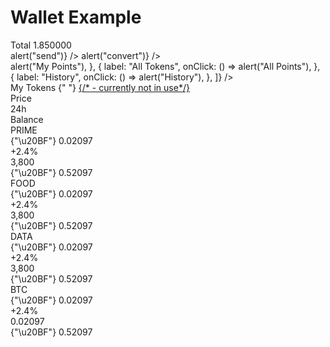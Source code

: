

<Meta title="Example/Wallet/Index" />

# Wallet Example

<Canvas>
    <div className="bg-slate-100 w-full h-full p-4 space-y-4">
        <div className="space-y-0.5">
            <Card roundType="none">
                <div className="flex items-center space-x-4">
                    <div>
                        <Glyph
                            color="text-white"
                            bgColor="bg-orange-400"
                            hex
                            size="xl"
                            chars="₿"
                            isStatic
                        />
                    </div>
                    <div>
                        <Text size="xs">Total</Text>
                        <Text size="3xl" type="strong" bold>
                            1.850000
                        </Text>
                    </div>
                    <div className="flex flex-1 px-8 space-x-8 justify-end">
                        <ActionButton
                            label="Send"
                            Icon={BsArrowUp}
                            onClick={() => alert("send")}
                        />
                        <ActionButton
                            label="Convert"
                            Icon={FaExchangeAlt}
                            onClick={() => alert("convert")}
                        />
                    </div>
                </div>
            </Card>
            <Card roundType="none" noPadding>
                <Tabs
                    selectedIndex={0}
                    options={[
                        {
                            label: "My Tokens",
                            onClick: () => alert("My Points"),
                        },
                        {
                            label: "All Tokens",
                            onClick: () => alert("All Points"),
                        },
                        {
                            label: "History",
                            onClick: () => alert("History"),
                        },
                    ]}
                />
            </Card>
        </div>
        <Card roundType="none" noPadding>
            <div className="flex w-full justify-between p-4">
                <Text size="xl" bold>
                    <Text size="xl" type="strong" span>
                        My Tokens
                    </Text>{" "}
                </Text>
                <a href="#" className="text-2xl text-gray-400">
                    {/*<FaCog /> - currently not in use*/}
                </a>
            </div>
            <div className="flex flex-row border-slate-100 border-b text-slate-400 text-xs pl-4 pr-4">
                <div className="basis-16"></div>
                <div className="basis-1/3">Price</div>
                <div className="basis-1/3 text-center">24h</div>
                <div className="basis-1/3 text-right">Balance</div>
            </div>
            <div className="flex flex-row border-slate-100 border-b pt-3 pb-2 pl-4 pr-4 text-sm hover:bg-slate-50">
                <div className="basis-16">
                    <Glyph
                        color="text-white"
                        bgColor="bg-slate-400"
                        hex
                        size="lg"
                        chars="ƒ’"
                        isStatic
                    />
                </div>
                <div className="basis-1/3">
                    <label>PRIME</label>
                    <div>{"\u20BF"} 0.02097</div>
                </div>
                <div className="basis-1/3 text-center m-auto text-emerald-500">
                    +2.4%
                </div>
                <div className="basis-1/3 text-right">
                    3,800
                    <br />
                    {"\u20BF"} 0.52097
                </div>
            </div>
            <div className="flex flex-row border-slate-100 border-b pt-3 pb-2 pl-4 pr-4 text-sm hover:bg-slate-50">
                <div className="basis-16">
                    <Glyph
                        color="text-white"
                        bgColor="bg-violet-500"
                        hex
                        size="lg"
                        Icon={FaHamburger}
                        isStatic
                    />
                </div>
                <div className="basis-1/3">
                    <label>FOOD</label>
                    <div>{"\u20BF"} 0.02097</div>
                </div>
                <div className="basis-1/3 text-center m-auto text-emerald-500">
                    +2.4%
                </div>
                <div className="basis-1/3 text-right">
                    3,800
                    <br />
                    {"\u20BF"} 0.52097
                </div>
            </div>
            <div className="flex flex-row border-slate-100 border-b pt-3 pb-2 pl-4 pr-4 text-sm hover:bg-slate-50">
                <div className="basis-16">
                    <Glyph
                        color="text-white"
                        bgColor="bg-green-500"
                        hex
                        size="lg"
                        Icon={FaDatabase}
                        isStatic
                    />
                </div>
                <div className="basis-1/3">
                    <label>DATA</label>
                    <div>{"\u20BF"} 0.02097</div>
                </div>
                <div className="basis-1/3 text-center m-auto text-emerald-500">
                    +2.4%
                </div>
                <div className="basis-1/3 text-right">
                    3,800
                    <br />
                    {"\u20BF"} 0.52097
                </div>
            </div>
            <div className="flex flex-row border-slate-100 border-b pt-3 pb-2 pl-4 pr-4 text-sm hover:bg-slate-50">
                <div className="basis-16">
                    <Glyph
                        color="text-white"
                        bgColor="bg-orange-400"
                        hex
                        size="lg"
                        chars="₿"
                        isStatic
                    />
                </div>
                <div className="basis-1/3">
                    <label>BTC</label>
                    <div>{"\u20BF"} 0.02097</div>
                </div>
                <div className="basis-1/3 text-center m-auto text-emerald-500">
                    +2.4%
                </div>
                <div className="basis-1/3 text-right">
                    0.02097
                    <br />
                    {"\u20BF"} 0.52097
                </div>
            </div>
        </Card>
    </div>
</Canvas>
